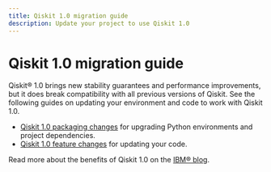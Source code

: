 ```yaml
---
title: Qiskit 1.0 migration guide
description: Update your project to use Qiskit 1.0
---
```


# Qiskit 1.0 migration guide

Qiskit&reg; 1.0 brings new stability guarantees and performance improvements, but it
does break compatibility with all previous versions of Qiskit. See the
following guides on updating your environment and code to work with Qiskit 1.0.

- [Qiskit 1.0 packaging changes](/api/migration-guides/qiskit-1.0-installation) for upgrading Python environments and project dependencies.
- [Qiskit 1.0 feature changes](/api/migration-guides/qiskit-1.0-installation) for updating your code.

Read more about the benefits of Qiskit 1.0 on the [IBM&reg; blog](https://www.ibm.com/quantum/blog/qiskit-1-launch).
